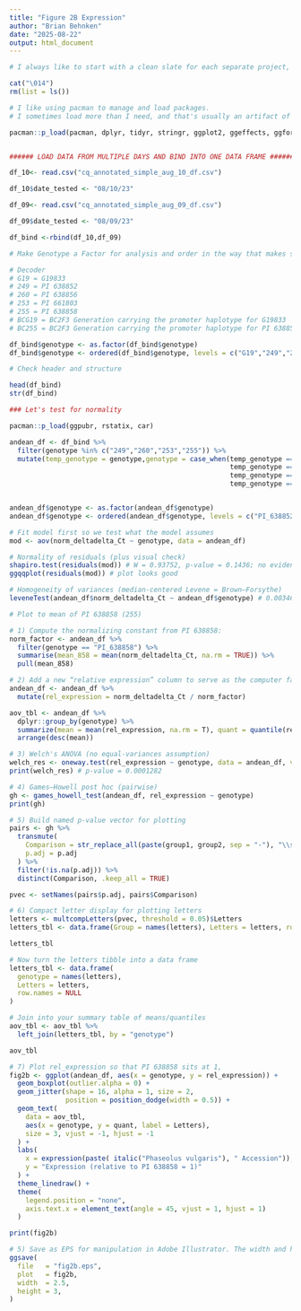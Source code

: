 ```yaml
---
title: "Figure 2B Expression"
author: "Brian Behnken"
date: "2025-08-22"
output: html_document
---
```


``` R

# I always like to start with a clean slate for each separate project, so I clear the environment and the console. 

cat("\014")
rm(list = ls())

# I like using pacman to manage and load packages. 
# I sometimes load more than I need, and that's usually an artifact of messing around with analyses and plots that I don't ultimately end up using and forget to clear them. 

pacman::p_load(pacman, dplyr, tidyr, stringr, ggplot2, ggeffects, ggforce, multcompView)


###### LOAD DATA FROM MULTIPLE DAYS AND BIND INTO ONE DATA FRAME ######

df_10<- read.csv("cq_annotated_simple_aug_10_df.csv")

df_10$date_tested <- "08/10/23"

df_09<- read.csv("cq_annotated_simple_aug_09_df.csv")

df_09$date_tested <- "08/09/23"

df_bind <-rbind(df_10,df_09)

# Make Genotype a Factor for analysis and order in the way that makes sense to me.

# Decoder 
# G19 = G19833
# 249 = PI 638852
# 260 = PI 638856
# 253 = PI 661803
# 255 = PI 638858
# BCG19 = BC2F3 Generation carrying the promoter haplotype for G19833
# BC255 = BC2F3 Generation carrying the promoter haplotype for PI 638858

df_bind$genotype <- as.factor(df_bind$genotype)
df_bind$genotype <- ordered(df_bind$genotype, levels = c("G19","249","256","260","253","255","BCG19","BC255","water"))

# Check header and structure

head(df_bind)
str(df_bind)

```

``` R

### Let's test for normality

pacman::p_load(ggpubr, rstatix, car)

andean_df <- df_bind %>% 
  filter(genotype %in% c("249","260","253","255")) %>% 
  mutate(temp_genotype = genotype,genotype = case_when(temp_genotype == "249" ~ "PI_638852",
                                                       temp_genotype == "260" ~ "PI_638856",
                                                       temp_genotype == "253" ~ "PI_661803",
                                                       temp_genotype == "255" ~ "PI_638858"))


andean_df$genotype <- as.factor(andean_df$genotype)
andean_df$genotype <- ordered(andean_df$genotype, levels = c("PI_638852","PI_638856","PI_661803","PI_638858"))

# Fit model first so we test what the model assumes
mod <- aov(norm_deltadelta_Ct ~ genotype, data = andean_df)

# Normality of residuals (plus visual check)
shapiro.test(residuals(mod)) # W = 0.93752, p-value = 0.1436; no evidence of deviation from normality. 
ggqqplot(residuals(mod)) # plot looks good

# Homogeneity of variances (median-centered Levene = Brown–Forsythe)
leveneTest(andean_df$norm_deltadelta_Ct ~ andean_df$genotype) # 0.003462 **; significant evidence of unequal group variances

# Plot to mean of PI 638858 (255)

# 1) Compute the normalizing constant from PI 638858:
norm_factor <- andean_df %>%
  filter(genotype == "PI_638858") %>%
  summarise(mean_858 = mean(norm_deltadelta_Ct, na.rm = TRUE)) %>%
  pull(mean_858)

# 2) Add a new “relative expression” column to serve as the computer factors to the mean of PI 638858
andean_df <- andean_df %>%
  mutate(rel_expression = norm_deltadelta_Ct / norm_factor)

aov_tbl <- andean_df %>% 
  dplyr::group_by(genotype) %>% 
  summarize(mean = mean(rel_expression, na.rm = T), quant = quantile(rel_expression, probs = 0.75, na.rm = T)) %>% 
  arrange(desc(mean))

# 3) Welch's ANOVA (no equal-variances assumption)
welch_res <- oneway.test(rel_expression ~ genotype, data = andean_df, var.equal = FALSE)
print(welch_res) # p-value = 0.0001282

# 4) Games–Howell post hoc (pairwise)
gh <- games_howell_test(andean_df, rel_expression ~ genotype)
print(gh)

# 5) Build named p-value vector for plotting
pairs <- gh %>%
  transmute(
    Comparison = str_replace_all(paste(group1, group2, sep = "-"), "\\s+", ""),
    p.adj = p.adj
  ) %>%
  filter(!is.na(p.adj)) %>%
  distinct(Comparison, .keep_all = TRUE)

pvec <- setNames(pairs$p.adj, pairs$Comparison)

# 6) Compact letter display for plotting letters
letters <- multcompLetters(pvec, threshold = 0.05)$Letters
letters_tbl <- data.frame(Group = names(letters), Letters = letters, row.names = NULL)

letters_tbl

# Now turn the letters tibble into a data frame
letters_tbl <- data.frame(
  genotype = names(letters),
  Letters = letters,
  row.names = NULL
)

# Join into your summary table of means/quantiles
aov_tbl <- aov_tbl %>%
  left_join(letters_tbl, by = "genotype")

aov_tbl

# 7) Plot rel_expression so that PI 638858 sits at 1,
fig2b <- ggplot(andean_df, aes(x = genotype, y = rel_expression)) +
  geom_boxplot(outlier.alpha = 0) +
  geom_jitter(shape = 16, alpha = 1, size = 2,
              position = position_dodge(width = 0.5)) +
  geom_text(
    data = aov_tbl,
    aes(x = genotype, y = quant, label = Letters),
    size = 3, vjust = -1, hjust = -1
  ) +
  labs(
    x = expression(paste( italic("Phaseolus vulgaris"), " Accession")),
    y = "Expression (relative to PI 638858 = 1)"
  ) +
  theme_linedraw() +
  theme(
    legend.position = "none",
    axis.text.x = element_text(angle = 45, vjust = 1, hjust = 1)
  )

print(fig2b)

# 5) Save as EPS for manipulation in Adobe Illustrator. The width and height settings will force the jitter size to a certain scale, and I tried to keep these as consistent as possible throughout all my figure panels. 
ggsave(
  file   = "fig2b.eps",
  plot   = fig2b,
  width  = 2.5,
  height = 3,
)


```
